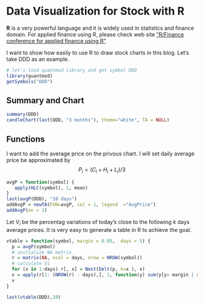 # Data Visualization for Stock with R

**R** is a very powerful language and it is widely used in statistics and finance domain. For applied finance using R, please check web site ["R/Finance conference for applied finance using R"](http://www.rinfinance.com/)

I want to show how easily to use R to draw stock charts in this blog. Let's take DDD as an example. 

```r
# let's load quantmod library and get symbol DDD
library(quantmod)
getSymbols("DDD")
```

## Summary and Chart

```r
summary(DDD)
candleChart(last(DDD, "3 months"), theme="white", TA = NULL)
```

## Functions

I want to add the average price on the privous chart. I will set daily average price be approximated by  
$$
P_i = (C_i + H_i + L_i) / 3
$$

```r
avgP = function(symbol) {
   apply(HLC(symbol), 1, mean)  
}
last(avgP(DDD), "10 days")
addAvgP = newTA(FUN=avgP, col = 1, legend  ="AvgPrice")
addAvgP(on = 1)
```

Let $V_i$ be the percentag variations of today's close to the following $k$ days average prices. It is very easy to generate a table in R to achieve the goal.

```r
vtable = function(symbol, margin = 0.05,  days = 5) {
  p = avgP(symbol)
  # initialize NA matrix
  r = matrix(NA, ncol = days, nrow = NROW(symbol))
  # calculate Vi
  for (x in 1:days) r[, x] = Next(Delt(p, k=x ), x)
  v = apply(r[1: (NROW(r) - days),], 1, function(y) sum(y[y> margin | x < -margin]))
  v
}

last(vtable(DDD),10)
```



